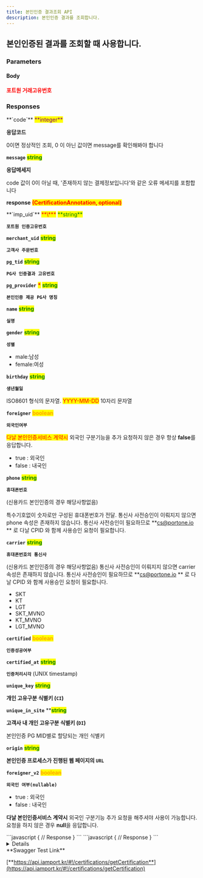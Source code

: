 ```yaml
---
title: 본인인증 결과조회 API
description: 본인인증 결과를 조회합니다.
---
```



## 본인인증된 결과를 조회할 때 사용합니다.

<Swagger method="get" path="/certifications/{imp_uid}" baseUrl="https://api.iamport.kr" summary="본인인증 결과를 imp_uid를 이용하여 조회합니다.">
<SwaggerDescription>

</SwaggerDescription>

### Parameters

#### Body

<SwaggerParameter required="true" name="imp_uid" type="String">
<mark style="color:red;">

**포트원 거래고유번호**

</mark>

</SwaggerParameter>

### Responses

<SwaggerResponse status="200: OK" description="조회성공">
<Tabs>
<Tab title="CertificationResponse">
**`code`** <mark style="color:purple;">**integer**</mark>

**응답코드**

0이면 정상적인 조회, 0 이 아닌 값이면 message를 확인해봐야 합니다

**`message`** <mark style="color:green;">**string**</mark>

**응답메세지**

code 값이 0이 아닐 때, '존재하지 않는 결제정보입니다'와 같은 오류 메세지를 포함합니다

**response** <mark style="color:red;">**(CertificationAnnotation, optional)**</mark>

</Tab>
</Tabs>

<Tabs>
<Tab title="CertificationAnnotation">
**`imp_uid`** <mark style="color:red;">**\***</mark> <mark style="color:green;">**string**</mark>

**`포트원 인증고유번호`**

**`merchant_uid`** <mark style="color:green;">**string**</mark>

**`고객사 주문번호`**

**`pg_tid`** <mark style="color:green;">**string**</mark>

**`PG사 인증결과 고유번호`**

**`pg_provider`** <mark style="color:red;">**\***</mark> <mark style="color:green;">**string**</mark>

**`본인인증 제공 PG사 명칭`**

**`name`** <mark style="color:green;">**string**</mark>

**`실명`**

**`gender`** <mark style="color:green;">**string**</mark>

**`성별`**

- male:남성
- female:여성

**`birthday`** <mark style="color:green;">**string**</mark>

**`생년월일`**

ISO8601 형식의 문자열. <mark style="color:red;">YYYY-MM-DD</mark> 10자리 문자열

**`foreigner`** <mark style="color:orange;">**boolean**</mark>

**`외국인여부`**

<mark style="color:red;">다날 본인인증서비스 계약시</mark> 외국인 구분기능을 추가 요청하지 않은 경우 항상 **false**를 응답합니다.

- true : 외국인
- false : 내국인

**`phone`** <mark style="color:green;">**string**</mark>

**`휴대폰번호`**

(신용카드 본인인증의 경우 해당사항없음)

특수기호없이 숫자로만 구성된 휴대폰번호가 전달. 통신사 사전승인이 이뤄지지 않으면 phone 속성은 존재하지 않습니다. 통신사 사전승인이 필요하므로 **cs@portone.io ** 로 다날 CPID 와 함께 사용승인 요청이 필요합니다.

**`carrier`** <mark style="color:green;">**string**</mark>

**`휴대폰번호의 통신사`**

(신용카드 본인인증의 경우 해당사항없음)
통신사 사전승인이 이뤄지지 않으면 carrier 속성은 존재하지 않습니다. 통신사 사전승인이 필요하므로 **cs@portone.io ** 로 다날 CPID 와 함께 사용승인 요청이 필요합니다.

- SKT
- KT
- LGT
- SKT_MVNO
- KT_MVNO
- LGT_MVNO

**`certified`** <mark style="color:orange;">**boolean**</mark>

**`인증성공여부`**

**`certified_at`** <mark style="color:green;">**string**</mark>

**`인증처리시각`** (UNIX timestamp) 

**`unique_key`** <mark style="color:green;">**string**</mark>

**개인 고유구분 식별키 (`CI`)**

**`unique_in_site`**  **<mark style="color:green;">**string**</mark>

**고객사 내 개인 고유구분 식별키 (`DI`)**

본인인증 PG MID별로 할당되는 개인 식별키

**`origin`** <mark style="color:green;">**string**</mark>

**본인인증 프로세스가 진행된 웹 페이지의 `URL`**

**`foreigner_v2`** <mark style="color:orange;">**boolean**</mark>

**`외국인 여부(nullable)`**

- true : 외국인
- false : 내국인

**다날 본인인증서비스 계약시** 외국인 구분기능 추가 요청을 해주셔야 사용이 가능합니다.
요청을 하지 않은 경우 **null**을 응답합니다.

</Tab>
</Tabs>

</SwaggerResponse>

<SwaggerResponse status="401: Unauthorized" description="인증 Token이 전달되지 않았거나 유효하지 않은 경우">
```javascript
{
  // Response
}
```

</SwaggerResponse>

<SwaggerResponse status="404: Not Found" description="휴대폰 본인인증결과를 찾을 수 없음">
```javascript
{
  // Response
}
```

</SwaggerResponse>

</Swagger>

<Details>
<p slot="summary">Response Model Schema</p>

```json
{
  "code": 0,
  "message": "string",
  "response": {
    "imp_uid": "string",
    "merchant_uid": "string",
    "pg_tid": "string",
    "pg_provider": "string",
    "name": "string",
    "gender": "string",
    "birth": 0,
    "birthday": "string",
    "foreigner": true,
    "phone": "string",
    "carrier": "SKT",
    "certified": true,
    "certified_at": 0,
    "unique_key": "string",
    "unique_in_site": "string",
    "origin": "string",
    "foreigner_v2": true
  }
}
```

</Details>

<Hint style="success">
**Swagger Test Link**

[**https://api.iamport.kr/#!/certifications/getCertification**](https://api.iamport.kr/#!/certifications/getCertification)

</Hint>
